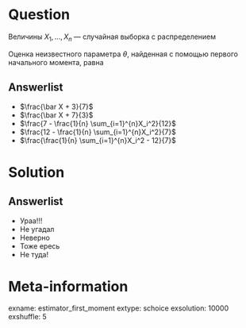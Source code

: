 Question
========
Величины $X_1, \, \ldots, \, X_n$ — случайная выборка с распределением

\begin{tabular}{cccc}
\toprule
  $x$                     & $-4$                 & $0$    & $3$         \\
  $\P(X_i=x)$        & $3/4 - \theta$       & $1/4$  & $\theta$    \\
\bottomrule
\end{tabular}

Оценка неизвестного параметра $\theta$, найденная с помощью первого начального момента, равна


Answerlist
----------

* $\frac{\bar X + 3}{7}$
* $\frac{\bar X + 7}{3}$
* $\frac{7 - \frac{1}{n} \sum_{i=1}^{n}X_i^2}{12}$
* $\frac{12 - \frac{1}{n} \sum_{i=1}^{n}X_i^2}{7}$
* $\frac{\frac{1}{n} \sum_{i=1}^{n}X_i^2 - 12}{7}$


Solution
========

Answerlist
----------
* Ураа!!!
* Не угадал
* Неверно
* Тоже ересь
* Не туда!

Meta-information
================
exname: estimator_first_moment
extype: schoice
exsolution: 10000
exshuffle: 5

